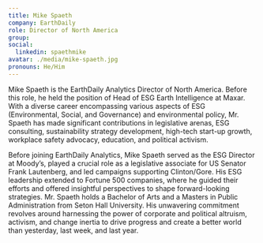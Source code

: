 ```yaml
---
title: Mike Spaeth
company: EarthDaily
role: Director of North America
group:
social:
  linkedin: spaethmike
avatar: ./media/mike-spaeth.jpg
pronouns: He/Him
---
```

Mike Spaeth is the EarthDaily Analytics Director of North America. Before this role, he held the position of Head of ESG Earth Intelligence at Maxar. With a diverse career encompassing various aspects of ESG (Environmental, Social, and Governance) and environmental policy, Mr. Spaeth has made significant contributions in legislative arenas, ESG consulting, sustainability strategy development, high-tech start-up growth, workplace safety advocacy, education, and political activism.

Before joining EarthDaily Analytics, Mike Spaeth served as the ESG Director at Moody’s, played a crucial role as a legislative associate for US Senator Frank Lautenberg, and led campaigns supporting Clinton/Gore. His ESG leadership extended to Fortune 500 companies, where he guided their efforts and offered insightful perspectives to shape forward-looking strategies.
Mr. Spaeth holds a Bachelor of Arts and a Masters in Public Administration from Seton Hall University. His unwavering commitment revolves around harnessing the power of corporate and political altruism, activism, and change inertia to drive progress and create a better world than yesterday, last week, and last year.